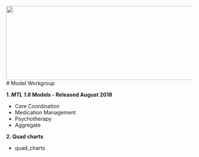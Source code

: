 <img src = "https://github.com/lzim/teampsd/blob/teampsd_style/teampsd_logo/team_psd_logo_sm.png"
     height = "200" width = "600">  
# Model Workgroup

**1. *MTL 1.6* Models - Released August 2018**

- Care Coordination
- Medication Management
- Psychotherapy
- Aggregate

**2. Quad charts**

- quad_charts
